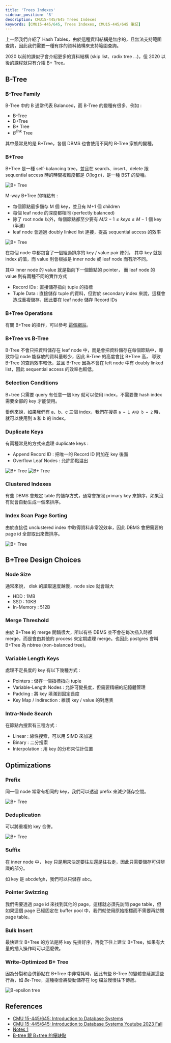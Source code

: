 ```yaml
---
title: 'Trees Indexes'
sidebar_position: '8'
description: CMU15-445/645 Trees Indexes
keywords: [CMU15-445/645, Trees Indexes, CMU15-445/645 筆記]
---
```


<head>
  <title>CMU 15-445/645 Trees Indexes</title>
</head>

上一節我們介紹了 Hash Tables，由於這種資料結構是無序的，且無法支持範圍查詢，因此我們需要一種有序的資料結構來支持範圍查詢。

2020 以前的課似乎會介紹更多的資料結構 (skip list、radix tree ...)，但 2020 以後的課程就只有介紹 B+ Tree。

## B-Tree

### B-Tree Family

B-Tree 中的 B 通常代表 Balanced，而 B-Tree 的變種有很多，例如 :

- B-Tree
- B+Tree
- B\* Tree
- $B^{link}$ Tree

其中最常見的是 B+Tree，各個 DBMS 也會使用不同的 B-Tree 家族的變種。

### B+Tree

B+Tree 是一種 self-balancing tree，並且在 search、insert、delete 跟 sequential access 時的時間複雜度都是 $O(\log n)$，是一種 BST 的變種。

![B+ Tree](/img/cmu15-445/c08/image.png)

M-way B+Tree 的特點有 :

- 每個節點最多儲存 M 個 key，並且有 M+1 個 children
- 每個 leaf node 的深度都相同 (perfectly balanced)
- 除了 root node 以外，每個節點都至少要有 $M / 2 - 1 \leq keys \leq M - 1$ 個 key (半滿)
- leaf node 會透過 doubly linked list 連接，提高 sequential access 的效率

![B+ Tree](/img/cmu15-445/c08/image-1.png)

在每個 node 中都包含了一個經過排序的 key / value pair 陣列，
其中 key 就是 index 的值，而 value 則會根據是 inner node 或 leaf node 而有所不同。

其中 inner node 的 value 就是指向下一個節點的 pointer，
而 leaf node 的 value 則有兩種不同的實作方式

- Record IDs : 直接儲存指向 tuple 的指標
- Tuple Data : 直接儲存 tuple 的資料，但對於 secondary index 來說，這樣會造成重複儲存，因此要在 leaf node 儲存 Record IDs

### B+Tree Operations

有關 B+Tree 的操作，可以參考 [這個網站](https://www.cs.usfca.edu/~galles/visualization/BPlusTree.html)。

### B+Tree vs B-Tree

B-Tree 不會只把資料儲存在 leaf node 中，而是會把資料儲存在每個節點中，導致每個 node 能存放的資料量較少，因此 B-Tree 的高度會比 B+Tree 高，
導致 B-Tree 的查詢效率較低，並且 B-Tree 因為不會在 left node 中有 doubly linked list，因此 sequential access 的效率也較低。

### Selection Conditions

B+tree 只需要 query 有任意一個 key 就可以使用 index，不需要像 hash index 需要全部的 key 才能使用。

舉例來說，如果我們有 a、b、c 三個 index，我們在搜尋 `a = 1 AND b = 2` 時，就可以使用到 a 和 b 的 index。

### Duplicate Keys

有兩種常見的方式來處理 duplicate keys :

- Append Record ID : 把唯一的 Record ID 附加在 key 後面
- Overflow Leaf Nodes : 允許節點溢出

![B+ Tree](/img/cmu15-445/c08/image-2.png)
![B+ Tree](/img/cmu15-445/c08/image-3.png)

### Clustered Indexes

有些 DBMS 會規定 table 的儲存方式，通常會按照 primary key 來排序，如果沒有就會自動生成一個來排序。

### Index Scan Page Sorting

由於直接從 unclustered index 中取得資料非常沒效率，因此 DBMS 會把需要的 page id 全部取出來做排序。

![B+ Tree](/img/cmu15-445/c08/image-4.png)

## B+Tree Design Choices

### Node Size

通常來說， disk 的讀取速度越慢，node size 就會越大

- HDD : 1MB
- SSD : 10KB
- In-Memory : 512B

### Merge Threshold

由於 B+Tree 的 merge 開銷很大，所以有些 DBMS 並不會在每次插入時都 merge，而是會由其他的 process 來定期處理 merge。也因此 postgres 會叫 B+Tree 為 nbtree (non-balanced tree)。

### Variable Length Keys

處理不定長度的 key 有以下幾種方式 :

- Pointers : 儲存一個指標指向 tuple
- Variable-Length Nodes : 允許可變長度，但需要精細的記憶體管理
- Padding : 將 key 填滿到固定長度
- Key Map / Indirection : 維護 key / value 的對應表

### Intra-Node Search

在節點內搜索有三種方式 :

- Linear : 線性搜索，可以用 SIMD 來加速
- Binary : 二分搜索
- Interpolation : 用 key 的分布來估計位置

## Optimizations

### Prefix

同一個 node 常常有相同的 key，我們可以透過 prefix 來減少儲存空間。

![B+ Tree](/img/cmu15-445/c08/image-5.png)

### Deduplication

可以將重複的 key 合併。

![B+ Tree](/img/cmu15-445/c08/image-6.png)

### Suffix

在 inner node 中， key 只是用來決定要往左還是往右走，因此只需要儲存可供辨識的部分。

如 key 是 abcdefgh，我們可以只儲存 abc。

### Pointer Swizzing

我們需要透過 page id 來找到其他的 page，這樣就必須先訪問 page table，但如果這個 page 已經固定在 buffer pool 中，我們就使用原始指標而不需要再訪問 page table。

### Bulk Insert

最快建立 B+Tree 的方法是將 key 先排好序，再從下往上建立 B+Tree，如果有大量的插入操作時可以這麼做。

### Write-Optimized B+ Tree

因為分裂和合併節點在 B+Tree 中非常耗時，因此有些 B-Tree 的變體會延遲這些行為，如 $B\epsilon$-Tree，這種樹會將變動儲存在 log 檔並慢慢往下傳遞。

![B-epsilon tree](/img/cmu15-445/c08/image-7.png)

## References

- [CMU 15-445/645: Introduction to Database Systems](https://15445.courses.cs.cmu.edu/fall2023/)
- [CMU 15-445/645: Introduction to Database Systems Youtube 2023 Fall](https://www.youtube.com/watch?v=5gXn5fLkbM0&list=PLSE8ODhjZXjbj8BMuIrRcacnQh20hmY9g&index=9)
- [Notes 1](https://zhenghe.gitbook.io/open-courses/cmu-15-445-645-database-systems/tree-indexes)
- [B-tree 跟 B+tree 的優缺點](https://blog.csdn.net/sxcsch/article/details/131434222)
